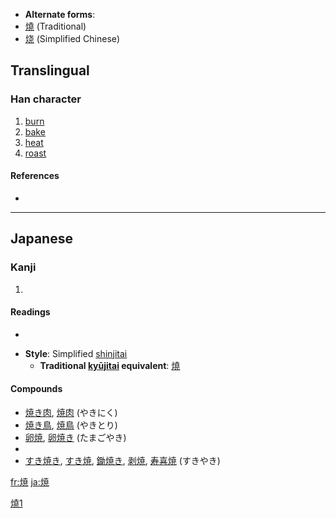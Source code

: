 * '''Alternate forms''':
* [[燒]] (Traditional)
* [[烧]] (Simplified Chinese)
==Translingual==

===Han character===
{{Han char|rn=86|rad=火|as=08|sn=12|four=|canj=火十廿山 (FJTU)}}

# [[burn]]
# [[bake]]
# [[heat]]
# [[roast]]

====References====
* {{Han ref|kx=0675.191|dkj=19166|hdz=32208.041|uh=713C|ud=28988}}

----

==Japanese==

===Kanji===
{{ja-kanji|grade=4|rs=火08}}

# {{defn|Japanese}}

====Readings====
* {{ja-readings|on=[[しょう]] (shō)|kun=[[やく]] (yaku), [[やき]] (yaki)}}

* '''Style''': Simplified [[shinjitai]]
** '''Traditional [[kyūjitai]] equivalent''': [[燒]]

====Compounds====
* [[焼き肉]], [[焼肉]] (やきにく)
* [[焼き鳥]], [[焼鳥]] (やきとり)
* [[卵焼]], [[卵焼き]] (たまごやき)
* {{term|夕焼け||sunset|tr=ゆうやけ, yūyake|lang=ja|sc=Jpan}}
* [[すき焼き]], [[すき焼]], [[鋤焼き]], [[剥焼]], [[寿喜焼]] (すきやき)

[[Category:CJKV characters simplified differently in Japan and China|燒1]]

[[fr:焼]]
[[ja:焼]]